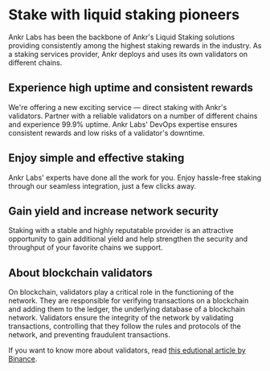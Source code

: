 # Stake with liquid staking pioneers

Ankr Labs has been the backbone of Ankr's Liquid Staking solutions providing consistently among the highest staking rewards in the industry.
As a staking services provider, Ankr deploys and uses its own validators on different chains.

## Experience high uptime and consistent rewards
We're offering a new exciting service — direct staking with Ankr's validators.
Partner with a reliable validators on a number of different chains and experience 99.9% uptime.
Ankr Labs' DevOps expertise ensures consistent rewards and low risks of a validator's downtime.

## Enjoy simple and effective staking
Ankr Labs' experts have done all the work for you. Enjoy hassle-free staking through our seamless integration, just a few clicks away.

## Gain yield and increase network security
Staking with a stable and highly reputatable provider is an attractive opportunity to gain additional yield and help strengthen the security and throughput of your favorite chains we support.

## About blockchain validators
On blockchain, validators play a critical role in the functioning of the network.
They are responsible for verifying transactions on a blockchain and adding them to the ledger, the underlying database of a blockchain network.
Validators ensure the integrity of the network by validating transactions, controlling that they follow the rules and protocols of the network, and preventing fraudulent transactions.

If you want to know more about validators, read [this edutional article by Binance](https://www.binance.com/en/feed/post/250145).


